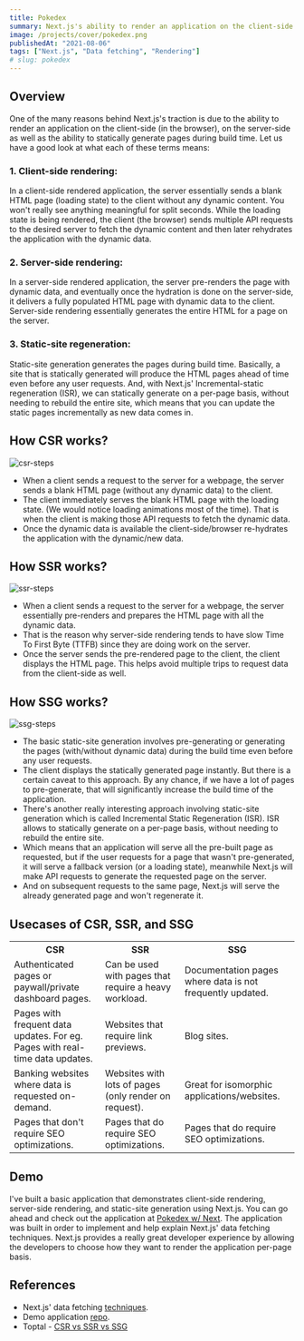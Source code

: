 ```yaml
---
title: Pokedex
summary: Next.js's ability to render an application on the client-side (in the browser), on the server-side as well as the ability to statically generate pages during build time.
image: /projects/cover/pokedex.png
publishedAt: "2021-08-06"
tags: ["Next.js", "Data fetching", "Rendering"]
# slug: pokedex
---
```


## Overview

One of the many reasons behind Next.js's traction is due to the ability to render an application on the client-side (in the browser), on the server-side as well as the ability to statically generate pages during build time. Let us have a good look at what each of these terms means:

### 1. Client-side rendering:

In a client-side rendered application, the server essentially sends a blank HTML page (loading state) to the client without any dynamic content. You won't really see anything meaningful for split seconds. While the loading state is being rendered, the client (the browser) sends multiple API requests to the desired server to fetch the dynamic content and then later rehydrates the application with the dynamic data.

### 2. Server-side rendering:

In a server-side rendered application, the server pre-renders the page with dynamic data, and eventually once the hydration is done on the server-side, it delivers a fully populated HTML page with dynamic data to the client. Server-side rendering essentially generates the entire HTML for a page on the server.

### 3. Static-site regeneration:

Static-site generation generates the pages during build time. Basically, a site that is statically generated will produce the HTML pages ahead of time even before any user requests. And, with Next.js' Incremental-static regeneration (ISR), we can statically generate on a per-page basis, without needing to rebuild the entire site, which means that you can update the static pages incrementally as new data comes in.

## How CSR works?

<Image
  src="/blog/csr-ssr-ssg/csr-steps.png"
  alt="csr-steps"
  width={800}
  height={800}
/>

- When a client sends a request to the server for a webpage, the server sends a blank HTML page (without any dynamic data) to the client.
- The client immediately serves the blank HTML page with the loading state. (We would notice loading animations most of the time). That is when the client is making those API requests to fetch the dynamic data.
- Once the dynamic data is available the client-side/browser re-hydrates the application with the dynamic/new data.

## How SSR works?

<div>
  <Image
    src="/blog/csr-ssr-ssg/ssr-steps.png"
    alt="ssr-steps"
    width={800}
    height={800}
  />
</div>

- When a client sends a request to the server for a webpage, the server essentially pre-renders and prepares the HTML page with all the dynamic data.
- That is the reason why server-side rendering tends to have slow Time To First Byte (TTFB) since they are doing work on the server.
- Once the server sends the pre-rendered page to the client, the client displays the HTML page. This helps avoid multiple trips to request data from the client-side as well.

## How SSG works?

<div>
  <Image
    src="/blog/csr-ssr-ssg/ssg-steps.png"
    alt="ssg-steps"
    width={800}
    height={800}
  />
</div>

- The basic static-site generation involves pre-generating or generating the pages (with/without dynamic data) during the build time even before any user requests.
- The client displays the statically generated page instantly. But there is a certain caveat to this approach. By any chance, if we have a lot of pages to pre-generate, that will significantly increase the build time of the application.
- There's another really interesting approach involving static-site generation which is called Incremental Static Regeneration (ISR). ISR allows to statically generate on a per-page basis, without needing to rebuild the entire site.
- Which means that an application will serve all the pre-built page as requested, but if the user requests for a page that wasn't pre-generated, it will serve a fallback version (or a loading state), meanwhile Next.js will make API requests to generate the requested page on the server.
- And on subsequent requests to the same page, Next.js will serve the already generated page and won't regenerate it.

## Usecases of CSR, SSR, and SSG

<table>
  <tr>
    <th>CSR</th>
    <th>SSR</th>
    <th>SSG</th>
  </tr>
  <tr>
    <td>Authenticated pages or paywall/private dashboard pages.</td>
    <td>Can be used with pages that require a heavy workload.</td>
    <td>Documentation pages where data is not frequently updated.</td>
  </tr>
  <tr>
    <td>
      Pages with frequent data updates. For eg. Pages with real-time data
      updates.
    </td>
    <td>Websites that require link previews.</td>
    <td>Blog sites.</td>
  </tr>
  <tr>
    <td>Banking websites where data is requested on-demand.</td>
    <td>Websites with lots of pages (only render on request).</td>
    <td>Great for isomorphic applications/websites.</td>
  </tr>
  <tr>
    <td>Pages that don&#39;t require SEO optimizations.</td>
    <td>Pages that do require SEO optimizations.</td>
    <td>Pages that do require SEO optimizations.</td>
  </tr>
</table>

## Demo

I've built a basic application that demonstrates client-side rendering, server-side rendering, and static-site generation using Next.js. You can go ahead and check out the application at [Pokedex w/ Next](https://pokedexwnext.netlify.app/). The application was built in order to implement and help explain Next.js' data fetching techniques. Next.js provides a really great developer experience by allowing the developers to choose how they want to render the application per-page basis.

## References

- Next.js' data fetching [techniques](https://nextjs.org/docs/basic-features/data-fetching).
- Demo application [repo](https://github.com/Boro23-wq/Pokedex-w-Next).
- Toptal - [CSR vs SSR vs SSG](https://www.toptal.com/front-end/client-side-vs-server-side-pre-rendering)
